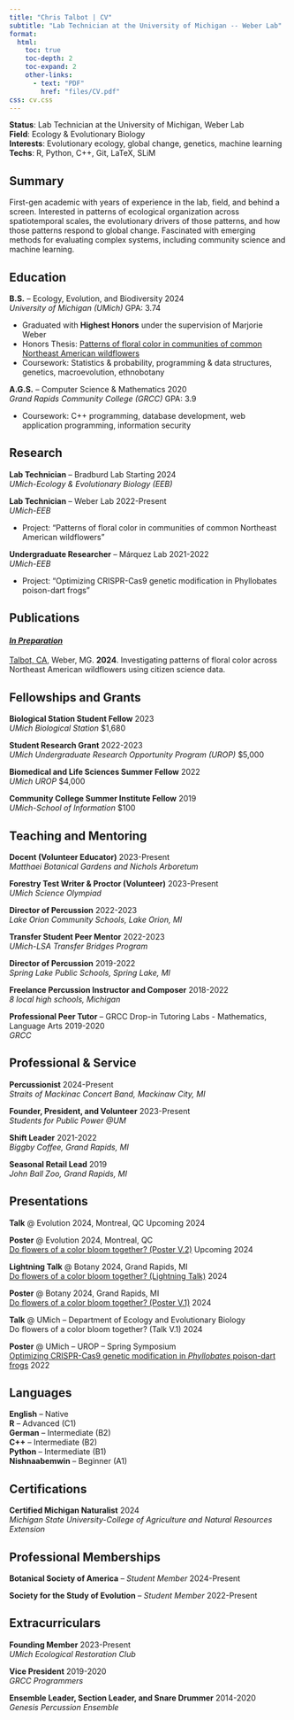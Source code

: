 ```yaml
---
title: "Chris Talbot | CV"
subtitle: "Lab Technician at the University of Michigan -- Weber Lab"
format:
  html:
    toc: true
    toc-depth: 2
    toc-expand: 2
    other-links:
      - text: "PDF"
        href: "files/CV.pdf"
css: cv.css
---
```


**Status**: Lab Technician at the University of Michigan, Weber Lab <br> **Field**: Ecology & Evolutionary Biology <br> **Interests**: Evolutionary ecology, global change, genetics, machine learning <br> **Techs**: R, Python, C++, Git, LaTeX, SLiM

## Summary

First-gen academic with years of experience in the lab, field, and behind a screen. Interested in patterns of ecological organization across spatiotemporal scales, the evolutionary drivers of those patterns, and how those patterns respond to global change. Fascinated with emerging methods for evaluating complex systems, including community science and machine learning.

## Education

**B.S.** -- Ecology, Evolution, and Biodiversity [2024]{.cvdate} <br> *University of Michigan (UMich)* [GPA: 3.74]{.cvgpa}

-   Graduated with **Highest Honors** under the supervision of Marjorie Weber
-   Honors Thesis: [Patterns of floral color in communities of common Northeast American wildflowers](files/honors_thesis.pdf)
-   Coursework: Statistics & probability, programming & data structures, genetics, macroevolution, ethnobotany

**A.G.S.** -- Computer Science & Mathematics [2020]{.cvdate} <br> *Grand Rapids Community College (GRCC)* [GPA: 3.9]{.cvgpa}

-   Coursework: C++ programming, database development, web application programming, information security

## Research

**Lab Technician** -- Bradburd Lab [Starting 2024]{.cvdate} <br> *UMich-Ecology & Evolutionary Biology (EEB)* <br>

**Lab Technician** -- Weber Lab [2022-Present]{.cvdate} <br> *UMich-EEB* <br>

-   Project: "Patterns of floral color in communities of common Northeast American wildflowers"

**Undergraduate Researcher** -- Márquez Lab [2021-2022]{.cvdate} <br> *UMich-EEB* <br>

-   Project: "Optimizing CRISPR-Cas9 genetic modification in Phyllobates poison-dart frogs"

## Publications

#### [*In Preparation*]{.underline}

[Talbot, CA]{.underline}, Weber, MG. **2024**. Investigating patterns of floral color across Northeast American wildflowers using citizen science data.

## Fellowships and Grants

**Biological Station Student Fellow** [2023]{.cvdate} <br> *UMich Biological Station* [\$1,680]{.cvgpa} <br>

**Student Research Grant** [2022-2023]{.cvdate} <br> *UMich Undergraduate Research Opportunity Program (UROP)* [\$5,000]{.cvgpa} <br>

**Biomedical and Life Sciences Summer Fellow** [2022]{.cvdate} <br> *UMich UROP* [\$4,000]{.cvgpa} <br>

**Community College Summer Institute Fellow** [2019]{.cvdate} <br> *UMich-School of Information* [\$100]{.cvgpa} <br>

## Teaching and Mentoring

**Docent (Volunteer Educator)** [2023-Present]{.cvdate} <br> *Matthaei Botanical Gardens and Nichols Arboretum* <br>

**Forestry Test Writer & Proctor (Volunteer)** [2023-Present]{.cvdate} <br> *UMich Science Olympiad* <br>

**Director of Percussion** [2022-2023]{.cvdate} <br> *Lake Orion Community Schools, Lake Orion, MI* <br>

**Transfer Student Peer Mentor** [2022-2023]{.cvdate} <br> *UMich-LSA Transfer Bridges Program* <br>

**Director of Percussion** [2019-2022]{.cvdate} <br> *Spring Lake Public Schools, Spring Lake, MI* <br>

**Freelance Percussion Instructor and Composer** [2018-2022]{.cvdate} <br> *8 local high schools, Michigan* <br>

**Professional Peer Tutor** -- GRCC Drop-in Tutoring Labs - Mathematics, Language Arts [2019-2020]{.cvdate} <br> *GRCC* <br>

## Professional & Service

**Percussionist** [2024-Present]{.cvdate} <br> *Straits of Mackinac Concert Band, Mackinaw City, MI* <br>

**Founder, President, and Volunteer** [2023-Present]{.cvdate} <br> *Students for Public Power @UM* <br>

**Shift Leader** [2021-2022]{.cvdate} <br> *Biggby Coffee, Grand Rapids, MI* <br>

**Seasonal Retail Lead** [2019]{.cvdate} <br> *John Ball Zoo, Grand Rapids, MI* <br>

## Presentations

**Talk** [\@ Evolution 2024, Montreal, QC]{.small} [Upcoming 2024]{.cvdate} <br>

**Poster** [\@ Evolution 2024, Montreal, QC]{.small} <br>
[Do flowers of a color bloom together? (Poster V.2)](evolution2024poster.html) [Upcoming 2024]{.cvdate} <br>

**Lightning Talk** [\@ Botany 2024, Grand Rapids, MI]{.small} <br>
[Do flowers of a color bloom together? (Lightning Talk)](files/botany_talk.pdf) [2024]{.cvdate} <br>

**Poster** [\@ Botany 2024, Grand Rapids, MI]{.small} <br>
[Do flowers of a color bloom together? (Poster V.1)](botany2024poster.html) [2024]{.cvdate} <br>

**Talk** [\@ UMich -- Department of Ecology and Evolutionary Biology]{.small} <br> 
Do flowers of a color bloom together? (Talk V.1) [2024]{.cvdate} <br>

**Poster** [\@ UMich -- UROP -- Spring Symposium]{.small} <br> 
[Optimizing CRISPR-Cas9 genetic modification in *Phyllobates* poison-dart frogs](files/pres/poster_22apr22.pdf) [2022]{.cvdate} <br>

## Languages

**English** -- Native <br> **R** -- Advanced (C1) <br> **German** -- Intermediate (B2) <br> **C++** -- Intermediate (B2) <br> **Python** -- Intermediate (B1) <br> **Nishnaabemwin** -- Beginner (A1) <br>

## Certifications

**Certified Michigan Naturalist** [2024]{.cvdate} <br> *Michigan State University-College of Agriculture and Natural Resources Extension* <br>

## Professional Memberships

**Botanical Society of America** -- *Student Member* [2024-Present]{.cvdate}

**Society for the Study of Evolution** -- *Student Member* [2022-Present]{.cvdate}

## Extracurriculars

**Founding Member** [2023-Present]{.cvdate} <br> *UMich Ecological Restoration Club* <br>

**Vice President** [2019-2020]{.cvdate} <br> *GRCC Programmers* <br>

**Ensemble Leader, Section Leader, and Snare Drummer** [2014-2020]{.cvdate} <br> *Genesis Percussion Ensemble* <br>
